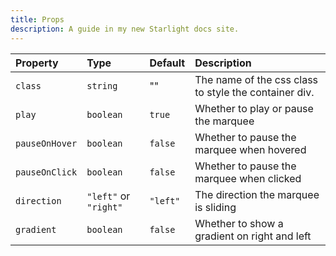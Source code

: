 ```yaml
---
title: Props
description: A guide in my new Starlight docs site.
---
```


| Property        | Type                        | Default           | Description                                              |
| :-------------- | :-------------------------- | :---------------- | :------------------------------------------------------- |
| `class`         | `string`                    | ""              	| The name of the css class to style the container div.    |
| `play`          | `boolean`                   | `true`            | Whether to play or pause the marquee                     |
| `pauseOnHover`  | `boolean`                   | `false`           | Whether to pause the marquee when hovered                |
| `pauseOnClick`  | `boolean`                   | `false`           | Whether to pause the marquee when clicked                |
| `direction`     | `"left"` or `"right"`       | `"left"`          | The direction the marquee is sliding                     |
| `gradient`      | `boolean`                   | `false`           | Whether to show a gradient on right and left             |
